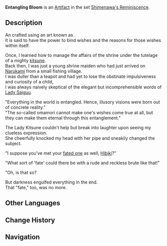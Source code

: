 {{Artifact Infobox
|image = Item Entangling Bloom.png
|set   = Shimenawa's Reminiscence
|piece = Flower of Life
}}
{{Description|A lovely amulet made from twisted paper cord. It is said to hold the power to make wishes come true.}}
'''Entangling Bloom''' is an [[Artifact]] in the set [[Shimenawa's Reminiscence]].

==Description==
An {{w|omamori}} crafted using an art known as {{w|Mizuhiki}}.<br />It is said to have the power to bind wishes and the reasons for those wishes within itself.

Once, I learned how to manage the affairs of the shrine under the tutelage of a mighty [[kitsune]].<br />Back then, I was just a young shrine maiden who had just arrived on [[Narukami Island|Narukami]] from a small fishing village.<br />I was duller than a teapot and had yet to lose the obstinate impulsiveness and curiosity of a child,<br />I was always naively skeptical of the elegant but incomprehensible words of [[Kitsune Saiguu|Lady Saiguu]].

"Everything in the world is entangled. Hence, illusory visions were born out of concrete reality."<br />"The so-called omamori cannot make one's wishes come true at all, but they can make them eternal through this entanglement."

The Lady Kitsune couldn't help but break into laughter upon seeing my clueless expression.<br />She cheerfully knocked my head with her pipe and sneakily changed the subject.

"I suppose you've met your [[Takamine the Mistsplitter|fated one]] as well, [[Asase Hibiki|Hibiki]]?"

"What sort of 'fate' could there be with a rude and reckless brute like that!"

"Oh, is that so?

But darkness engulfed everything in the end.<br />That "fate," too, was no more.

==Other Languages==
{{Other Languages
|en      = Entangling Bloom
|zhs     = 羁缠之花
|zhs_rm  = Jīchán zhī Huā
|zht     = 羈纏之花
|zht_rm  = Jīchán zhī Huā
|zh_tl   = Flower of Binding
|ja      = 羈絆の花
|ja_rm   = Kihan no Hana
|ja_tl   = Shackled Flower
|ko      = 속박의 꽃
|ko_rm   = Sokbak-ui Kkot
|ko_tl   = Flower of Restriction
|es      = Flor del Entrelazamiento
|es_tl   = Flower of Entanglement
|fr      = Fleur d'enchevêtrement
|fr_tl   = Flower of Entanglement
|ru      = Опутывающий цветок
|ru_tl   = 
|th      = Entangling Bloom
|vi      = Hoa Vương Vấn
|vi_tl   = 
|de      = Umschlingende Blume
|de_tl   = Entangling Flower
|id      = Entangling Bloom
|pt      = Flor Envolvente
|pt_tl   = 
}}

==Change History==
{{Change History|2.0}}

==Navigation==
{{Artifact Set Navbox|Shimenawa's Reminiscence}}